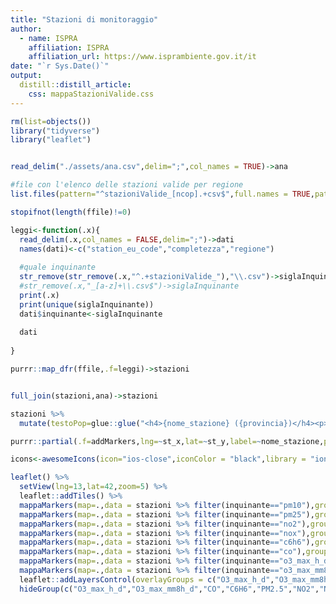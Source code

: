 ```yaml
---
title: "Stazioni di monitoraggio"
author:
  - name: ISPRA 
    affiliation: ISPRA
    affiliation_url: https://www.isprambiente.gov.it/it
date: "`r Sys.Date()`"
output: 
  distill::distill_article:
    css: mappaStazioniValide.css
---
```


```r
rm(list=objects())
library("tidyverse")
library("leaflet")


read_delim("./assets/ana.csv",delim=";",col_names = TRUE)->ana

#file con l'elenco delle stazioni valide per regione
list.files(pattern="^stazioniValide_[ncop].+csv$",full.names = TRUE,path = "./assets")->ffile

stopifnot(length(ffile)!=0)

leggi<-function(.x){
  read_delim(.x,col_names = FALSE,delim=";")->dati
  names(dati)<-c("station_eu_code","completezza","regione")
  
  #quale inquinante
  str_remove(str_remove(.x,"^.+stazioniValide_"),"\\.csv")->siglaInquinante
  #str_remove(.x,"_[a-z]+\\.csv$")->siglaInquinante
  print(.x)
  print(unique(siglaInquinante))
  dati$inquinante<-siglaInquinante
  
  dati
  
}

purrr::map_dfr(ffile,.f=leggi)->stazioni


full_join(stazioni,ana)->stazioni

stazioni %>%
  mutate(testoPop=glue::glue("<h4>{nome_stazione} ({provincia})</h4><p>Regione: {str_replace(Hmisc::capitalize(regione),'_',' ')}</p><p>Altitudine: {altitudine} m</p> <p>Station EU code: {station_eu_code}</p> <p>Completezza serie: {completezza}</p>"))->stazioni

purrr::partial(.f=addMarkers,lng=~st_x,lat=~st_y,label=~nome_stazione,popup=~testoPop)->mappaMarkers
```


```r

icons<-awesomeIcons(icon="ios-close",iconColor = "black",library = "ion",markerColor ="yellow")

leaflet() %>%
  setView(lng=13,lat=42,zoom=5) %>%
  leaflet::addTiles() %>%
  mappaMarkers(map=.,data = stazioni %>% filter(inquinante=="pm10"),group="PM10") %>%
  mappaMarkers(map=.,data = stazioni %>% filter(inquinante=="pm25"),group="PM2.5") %>%
  mappaMarkers(map=.,data = stazioni %>% filter(inquinante=="no2"),group="NO2") %>%
  mappaMarkers(map=.,data = stazioni %>% filter(inquinante=="nox"),group="NOx")  %>%
  mappaMarkers(map=.,data = stazioni %>% filter(inquinante=="c6h6"),group="C6H6")  %>%
  mappaMarkers(map=.,data = stazioni %>% filter(inquinante=="co"),group="CO")  %>%
  mappaMarkers(map=.,data = stazioni %>% filter(inquinante=="o3_max_h_d"),group="O3_max_h_d")  %>%
  mappaMarkers(map=.,data = stazioni %>% filter(inquinante=="o3_max_mm8h_d"),group="O3_max_mm8h_d")  %>%
  leaflet::addLayersControl(overlayGroups = c("O3_max_h_d","O3_max_mm8h_d","CO","C6H6","PM10","PM2.5","NO2","NOx"),options=layersControlOptions(collapsed=FALSE)) %>%
  hideGroup(c("O3_max_h_d","O3_max_mm8h_d","CO","C6H6","PM2.5","NO2","NOx")) 
  
```